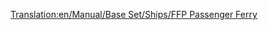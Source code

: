 [[Translation:en/Manual/Base Set/Ships/FFP Passenger Ferry]]

{{es/Manual/Base Set/Ships/Barcos|Nombre=Ferry de Pasajeros FFP
|Imagen=[[File:en/Manual/Base Set/Ships/Ferry.png|Ferry de Pasajeros FFP]]
|Precio=42.650 € (21.325 £)
|Velocidad=64 km/h (40 mph)
|Coste-anual=2.624 € (1.312 £)
|Diseño=1971
|Duración=30
|Capacidad=130 Pasajeros
|Descripción= El ferry de pasajeros FFP es un ferry de pasajeros lento diseñado para acceder a puertos a largas distancias. Es dos veces más rápido que su primo MPS, tiene una capacidad mayor, cuesta más y su coste de funcionamiento es ligeramente más barato. El inconveniente es tarda algo en aparecer si usted empieza en 1920 o en 1950.
|Vida-real=Ficción.
}}